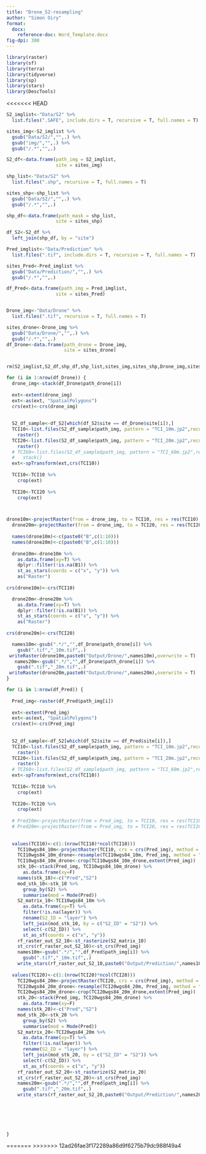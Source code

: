 ```yaml
---
title: "Drone_S2-resampling"
author: "Simon Oiry"
format: 
  docx:
    reference-doc: Word_Template.docx
fig-dpi: 300
---
```


```r
library(raster)
library(sf)
library(terra)
library(tidyverse)
library(sp)
library(stars)
library(DescTools)

```
<<<<<<< HEAD


```r
S2_imglist<-"Data/S2" %>% 
  list.files(".SAFE", include.dirs = T, recursive = T, full.names = T)

sites_img<-S2_imglist %>% 
  gsub("Data/S2/","",.) %>% 
  gsub("img/","",.) %>% 
  gsub("/.*","",.)

S2_df<-data.frame(path_img = S2_imglist,
                  site = sites_img)

shp_list<-"Data/S2" %>% 
  list.files(".shp", recursive = T, full.names = T) 

sites_shp<-shp_list %>% 
  gsub("Data/S2/","",.) %>% 
  gsub("/.*","",.)

shp_df<-data.frame(path_mask = shp_list,
                  site = sites_shp)

df_S2<-S2_df %>% 
  left_join(shp_df, by = "site")

Pred_imglist<-"Data/Prediction" %>% 
  list.files(".tif", include.dirs = T, recursive = T, full.names = T)

sites_Pred<-Pred_imglist %>% 
  gsub("Data/Prediction/","",.) %>% 
  gsub("/.*","",.)

df_Pred<-data.frame(path_img = Pred_imglist,
                  site = sites_Pred)


Drone_img<-"Data/Drone" %>% 
  list.files(".tif", recursive = T, full.names = T)

sites_drone<-Drone_img %>% 
  gsub("Data/Drone/","",.) %>% 
  gsub("/.*","",.)
df_Drone<-data.frame(path_drone = Drone_img,
                     site = sites_drone)


rm(S2_imglist,S2_df,shp_df,shp_list,sites_img,sites_shp,Drone_img,sites_drone, Pred_imglist,sites_Pred)

```

```r

for (i in 1:nrow(df_Drone)) {
  drone_img<-stack(df_Drone$path_drone[i])
  
  ext<-extent(drone_img)
  ext<-as(ext, "SpatialPolygons")
  crs(ext)<-crs(drone_img)
  
  
  S2_df_sample<-df_S2[which(df_S2$site == df_Drone$site[i]),]
  TCI10<-list.files(S2_df_sample$path_img, pattern = "TCI_10m.jp2",recursive = T,full.names = T) %>% 
    raster() 
  TCI20<-list.files(S2_df_sample$path_img, pattern = "TCI_20m.jp2",recursive = T,full.names = T) %>% 
    raster()
  # TCI60<-list.files(S2_df_sample$path_img, pattern = "TCI_60m.jp2",recursive = T,full.names = T) %>% 
  #   stack()
  ext<-spTransform(ext,crs(TCI10))
  
  TCI10<-TCI10 %>% 
    crop(ext)
  
  TCI20<-TCI20 %>% 
    crop(ext)



drone10m<-projectRaster(from = drone_img, to = TCI10, res = res(TCI10), crs = crs(TCI10), method="bilinear")
  drone20m<-projectRaster(from = drone_img, to = TCI20, res = res(TCI20), crs = crs(TCI20), method="bilinear")
  
  names(drone10m)<-c(paste0("B",c(1:10)))
  names(drone20m)<-c(paste0("B",c(1:10)))
  
  drone10m<-drone10m %>% 
    as.data.frame(xy=T) %>% 
    dplyr::filter(!is.na(B1)) %>% 
    st_as_stars(coords = c("x", "y")) %>% 
    as("Raster")
  
crs(drone10m)<-crs(TCI10)

  drone20m<-drone20m %>% 
    as.data.frame(xy=T) %>% 
    dplyr::filter(!is.na(B1)) %>% 
    st_as_stars(coords = c("x", "y")) %>% 
    as("Raster")
  
crs(drone20m)<-crs(TCI20)

  names10m<-gsub(".*/","",df_Drone$path_drone[i]) %>% 
    gsub(".tif","_10m.tif",.)
 writeRaster(drone10m,paste0("Output/Drone/",names10m),overwrite = T)
   names20m<-gsub(".*/","",df_Drone$path_drone[i]) %>% 
    gsub(".tif","_20m.tif",.)
 writeRaster(drone20m,paste0("Output/Drone/",names20m),overwrite = T)
}

```

```r
for (i in 1:nrow(df_Pred)) {
  
  Pred_img<-raster(df_Pred$path_img[i])
  
  ext<-extent(Pred_img)
  ext<-as(ext, "SpatialPolygons")
  crs(ext)<-crs(Pred_img)
  
  
  S2_df_sample<-df_S2[which(df_S2$site == df_Pred$site[i]),]
  TCI10<-list.files(S2_df_sample$path_img, pattern = "TCI_10m.jp2",recursive = T,full.names = T) %>% 
    raster() 
  TCI20<-list.files(S2_df_sample$path_img, pattern = "TCI_20m.jp2",recursive = T,full.names = T) %>% 
    raster()
  # TCI60<-list.files(S2_df_sample$path_img, pattern = "TCI_60m.jp2",recursive = T,full.names = T)
  ext<-spTransform(ext,crs(TCI10))
  
  TCI10<-TCI10 %>% 
    crop(ext)
  
  TCI20<-TCI20 %>% 
    crop(ext)
  
  # Pred10m<-projectRaster(from = Pred_img, to = TCI10, res = res(TCI10), crs = crs(TCI10), method="bilinear")
  # Pred20m<-projectRaster(from = Pred_img, to = TCI20, res = res(TCI20), crs = crs(TCI20), method="bilinear")
  
  
  values(TCI10)<-c(1:(nrow(TCI10)*ncol(TCI10)))
    TCI10wgs84_10m<-projectRaster(TCI10, crs = crs(Pred_img), method = "ngb")
    TCI10wgs84_10m_drone<-resample(TCI10wgs84_10m, Pred_img, method = "ngb")
    TCI10wgs84_10m_drone<-crop(TCI10wgs84_10m_drone,extent(Pred_img))
    stk_10<-stack(Pred_img, TCI10wgs84_10m_drone) %>% 
      as.data.frame(xy=F)
    names(stk_10)<-c("Pred","S2")
    mod_stk_10<-stk_10 %>% 
      group_by(S2) %>% 
      summarise(mod = Mode(Pred))
    S2_matrix_10<-TCI10wgs84_10m %>% 
      as.data.frame(xy=T) %>% 
      filter(!is.na(layer)) %>% 
      rename(S2_ID = "layer") %>% 
      left_join(mod_stk_10, by = c("S2_ID" = "S2")) %>% 
      select(-c(S2_ID)) %>% 
      st_as_sf(coords = c("x", "y"))
    rf_raster_out_S2_10<-st_rasterize(S2_matrix_10)
    st_crs(rf_raster_out_S2_10)<-st_crs(Pred_img)
    names10m<-gsub(".*/","",df_Pred$path_img[i]) %>% 
      gsub(".tif","_10m.tif",.)
    write_stars(rf_raster_out_S2_10,paste0("Output/Prediction/",names10m),overwrite = T)
    
  values(TCI20)<-c(1:(nrow(TCI20)*ncol(TCI20)))
    TCI20wgs84_20m<-projectRaster(TCI20, crs = crs(Pred_img), method = "ngb")
    TCI20wgs84_20m_drone<-resample(TCI20wgs84_20m, Pred_img, method = "ngb")
    TCI20wgs84_20m_drone<-crop(TCI20wgs84_20m_drone,extent(Pred_img))
    stk_20<-stack(Pred_img, TCI20wgs84_20m_drone) %>% 
      as.data.frame(xy=F)
    names(stk_20)<-c("Pred","S2")
    mod_stk_20<-stk_20 %>% 
      group_by(S2) %>% 
      summarise(mod = Mode(Pred))
    S2_matrix_20<-TCI20wgs84_20m %>% 
      as.data.frame(xy=T) %>% 
      filter(!is.na(layer)) %>% 
      rename(S2_ID = "layer") %>% 
      left_join(mod_stk_20, by = c("S2_ID" = "S2")) %>% 
      select(-c(S2_ID)) %>% 
      st_as_sf(coords = c("x", "y"))
    rf_raster_out_S2_20<-st_rasterize(S2_matrix_20)
    st_crs(rf_raster_out_S2_20)<-st_crs(Pred_img)
    names20m<-gsub(".*/","",df_Pred$path_img[i]) %>% 
      gsub(".tif","_20m.tif",.)
    write_stars(rf_raster_out_S2_20,paste0("Output/Prediction/",names20m),overwrite = T)
    
    

    

    
}


```



=======
>>>>>>> 12ad26fae3f172289a86d9f6275b79dc988f49a4
